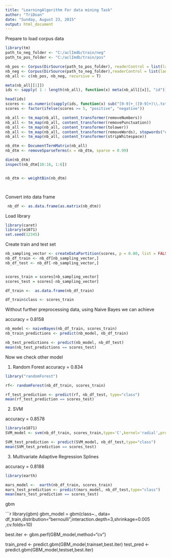 ```yaml
---
title: "LearningAlgorithm For data mining Task"
author: "TriDoan"
date: "Sunday, August 23, 2015"
output: html_document
---
```


Prepare to load corpus data 

```r
library(tm)
path_to_neg_folder <- "C:/aclImdb/train/neg"
path_to_pos_folder <- "C:/aclImdb/train/pos"

nb_pos <- Corpus(DirSource(path_to_pos_folder), readerControl = list(language = "en"))
nb_neg <- Corpus(DirSource(path_to_neg_folder),readerControl = list(language = "en"))
nb_all <- c(nb_pos, nb_neg, recursive = T)

meta(nb_all[[1]])
ids <- sapply( 1 : length(nb_all), function(x) meta(nb_all[[x]], "id"))

head(ids)
scores <- as.numeric(sapply(ids, function(x) sub("[0-9]+_([0-9]+)\\.txt", "\\1", x)))
scores <- factor(ifelse(scores >= 5, "positive", "negative"))

nb_all <- tm_map(nb_all, content_transformer(removeNumbers))
nb_all <- tm_map(nb_all, content_transformer(removePunctuation))
nb_all <- tm_map(nb_all, content_transformer(tolower))
nb_all <- tm_map(nb_all, content_transformer(removeWords), stopwords("english"))
nb_all <- tm_map(nb_all, content_transformer(stripWhitespace))

nb_dtm <- DocumentTermMatrix(nb_all)
nb_dtm <- removeSparseTerms(x = nb_dtm, sparse = 0.99)

dim(nb_dtm)
inspect(nb_dtm[10:16, 1:6])


nb_dtm <- weightBin(nb_dtm)




```
Convert into data frame

```r
 nb_df <- as.data.frame(as.matrix(nb_dtm))
```
Load library
```r
library(caret)
library(e1071)
set.seed(12345)

```
Create train and test set

```r
nb_sampling_vector <- createDataPartition(scores, p = 0.80, list = FALSE)
nb_df_train <- nb_df[nb_sampling_vector,]
nb_df_test <- nb_df[-nb_sampling_vector,]


scores_train = scores[nb_sampling_vector]
scores_test = scores[-nb_sampling_vector]

df_train <-  as.data.frame(nb_df_train)

df_train$class <- scores_train

```

Without further preprocessing data, using Naive Bayes we can achieve

accuracy =  0.8158

```r

nb_model <- naiveBayes(nb_df_train, scores_train)
nb_train_predictions <- predict(nb_model, nb_df_train)

nb_test_predictions <- predict(nb_model, nb_df_test)
mean(nb_test_predictions == scores_test)

```
Now we check other model

1. Random Forest
accuracy = 0.834

```r
library("randomForest")

rf<- randomForest(nb_df_train, scores_train)

rf_test_prediction <- predict(rf, nb_df_test, type="class")
mean(rf_test_prediction == scores_test)
```

2. SVM

accuracy = 0.8578
```r

library(e1071)
SVM_model <- svm(nb_df_train, scores_train,type='C',kernel='radial',probability = FALSE)

SVM_test_prediction <- predict(SVM_model, nb_df_test,type="class")
mean(SVM_test_prediction == scores_test)

```
3. Multivariate Adaptive Regression Splines

accuracy = 0.8188

```r
library(earth)

mars_model <-  earth(nb_df_train, scores_train)
mars_test_prediction <- predict(mars_model, nb_df_test,type="class")
mean(mars_test_prediction == scores_test)


```
 gbm

```r
library(gbm)
gbm_model = gbm(class~., data= df_train,distribution="bernoulli",interaction.depth=3,shrinkage=0.005 ,cv.folds=10)

best.iter <- gbm.perf(GBM_model,method="cv")

train_pred <- predict.gbm(GBM_model,trainset,best.iter)
test_pred <- predict.gbm(GBM_model,testset,best.iter)
